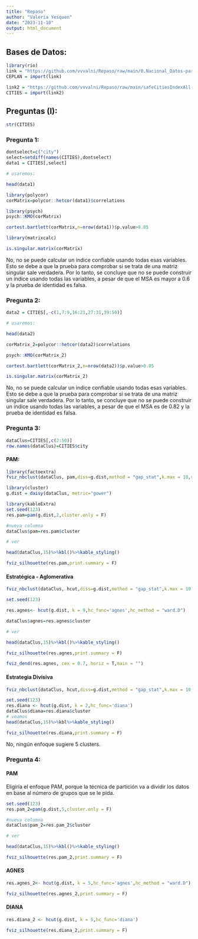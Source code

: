 ```yaml
---
title: "Repaso"
author: "Valeria Yesquen"
date: "2023-11-10"
output: html_document
---
```


## Bases de Datos:

```r
library(rio)
link = "https://github.com/vvvalni/Repaso/raw/main/0.Nacional_Datos-para-el-planeamiento-estrategico_29072021%20(2).xlsx"
CEPLAN = import(link)
```

```r
link2 = "https://github.com/vvvalni/Repaso/raw/main/safeCitiesIndexAll.xlsx"
CITIES = import(link2)
```

## Preguntas (I):

```r
str(CITIES)
```

### Pregunta 1:

```r
dontselect=c("city")
select=setdiff(names(CITIES),dontselect) 
data1 = CITIES[,select]

# usaremos:

head(data1)
```

```r
library(polycor)
corMatrix=polycor::hetcor(data1)$correlations
```

```r
library(psych)
psych::KMO(corMatrix) 
```

```r
cortest.bartlett(corMatrix,n=nrow(data1))$p.value>0.05
```

```r
library(matrixcalc)

is.singular.matrix(corMatrix)
```

No, no se puede calcular un indice confiable usando todas esas variables. Esto se debe a que la prueba para comprobar si se trata de una matriz singular sale verdadera. Por lo tanto, se concluye que no se puede construir un índice usando todas las variables, a pesar de que el MSA es mayor a 0.6 y la prueba de identidad es falsa.

### Pregunta 2:

```r
data2 = CITIES[,-c(1,7:9,16:21,27:31,39:50)]

# usaremos:

head(data2)
```

```r
corMatrix_2=polycor::hetcor(data2)$correlations
```

```r
psych::KMO(corMatrix_2)
```

```r
cortest.bartlett(corMatrix_2,n=nrow(data2))$p.value>0.05
```

```r
is.singular.matrix(corMatrix_2)
```

No, no se puede calcular un indice confiable usando todas esas variables. Esto se debe a que la prueba para comprobar si se trata de una matriz singular sale verdadera. Por lo tanto, se concluye que no se puede construir un índice usando todas las variables, a pesar de que el MSA es de 0.82 y la prueba de identidad es falsa.

### Pregunta 3:

```r
dataClus=CITIES[,c(2:50)]
row.names(dataClus)=CITIES$city
```

#### PAM:

```r
library(factoextra)
fviz_nbclust(dataClus, pam,diss=g.dist,method = "gap_stat",k.max = 10,verbose = F)
```

```r
library(cluster)
g.dist = daisy(dataClus, metric="gower")
```

```r
library(kableExtra)
set.seed(123)
res.pam=pam(g.dist,2,cluster.only = F)

#nueva columna
dataClus$pam=res.pam$cluster

# ver

head(dataClus,15)%>%kbl()%>%kable_styling()
```

```r
fviz_silhouette(res.pam,print.summary = F)
```

#### Estratégica - Aglomerativa

```r
fviz_nbclust(dataClus, hcut,diss=g.dist,method = "gap_stat",k.max = 10,verbose = F,hc_func = "agnes")
```

```r
set.seed(123)

res.agnes<- hcut(g.dist, k = 9,hc_func='agnes',hc_method = "ward.D")

dataClus$agnes=res.agnes$cluster

# ver

head(dataClus,15)%>%kbl()%>%kable_styling()
```

```r
fviz_silhouette(res.agnes,print.summary = F)
```

```r
fviz_dend(res.agnes, cex = 0.7, horiz = T,main = "")
```

#### **Estrategia Divisiva**

```r
fviz_nbclust(dataClus, hcut,diss=g.dist,method = "gap_stat",k.max = 10,verbose = F,hc_func = "diana")
```

```r
set.seed(123)
res.diana <- hcut(g.dist, k = 2,hc_func='diana')
dataClus$diana=res.diana$cluster
# veamos
head(dataClus,15)%>%kbl%>%kable_styling()
```

```r
fviz_silhouette(res.diana,print.summary = F)
```

No, ningún enfoque sugiere 5 clusters.

### Pregunta 4:

#### PAM

Eligiría el enfoque PAM, porque la técnica de partición va a dividir los datos en base al número de grupos que se le pida.

```r
set.seed(123)
res.pam_2=pam(g.dist,5,cluster.only = F)

#nueva columna
dataClus$pam_2=res.pam_2$cluster

# ver

head(dataClus,15)%>%kbl()%>%kable_styling()
```

```r
fviz_silhouette(res.pam_2,print.summary = F)
```

#### AGNES

```r
res.agnes_2<- hcut(g.dist, k = 5,hc_func='agnes',hc_method = "ward.D")
```

```r
fviz_silhouette(res.agnes_2,print.summary = F)
```

#### DIANA

```r
res.diana_2 <- hcut(g.dist, k = 5,hc_func='diana')
```

```r
fviz_silhouette(res.diana_2,print.summary = F)
```
